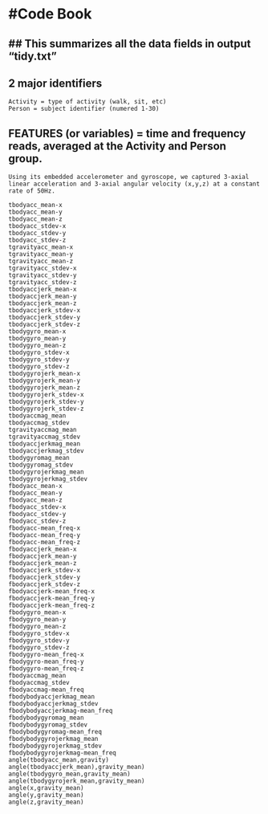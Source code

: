 #Code Book
=========
## This summarizes all the data fields in output "tidy.txt"
--------------------------------------------------------

##  2 major identifiers
    Activity = type of activity (walk, sit, etc)
    Person = subject identifier (numered 1-30)
    

##  FEATURES (or variables) = time and frequency reads, averaged at the Activity and Person group.
    Using its embedded accelerometer and gyroscope, we captured 3-axial linear acceleration and 3-axial angular velocity (x,y,z) at a constant rate of 50Hz.

    tbodyacc_mean-x
    tbodyacc_mean-y
    tbodyacc_mean-z
    tbodyacc_stdev-x
    tbodyacc_stdev-y
    tbodyacc_stdev-z
    tgravityacc_mean-x
    tgravityacc_mean-y
    tgravityacc_mean-z
    tgravityacc_stdev-x
    tgravityacc_stdev-y
    tgravityacc_stdev-z
    tbodyaccjerk_mean-x
    tbodyaccjerk_mean-y
    tbodyaccjerk_mean-z
    tbodyaccjerk_stdev-x
    tbodyaccjerk_stdev-y
    tbodyaccjerk_stdev-z
    tbodygyro_mean-x
    tbodygyro_mean-y
    tbodygyro_mean-z
    tbodygyro_stdev-x
    tbodygyro_stdev-y
    tbodygyro_stdev-z
    tbodygyrojerk_mean-x
    tbodygyrojerk_mean-y
    tbodygyrojerk_mean-z
    tbodygyrojerk_stdev-x
    tbodygyrojerk_stdev-y
    tbodygyrojerk_stdev-z
    tbodyaccmag_mean
    tbodyaccmag_stdev
    tgravityaccmag_mean
    tgravityaccmag_stdev
    tbodyaccjerkmag_mean
    tbodyaccjerkmag_stdev
    tbodygyromag_mean
    tbodygyromag_stdev
    tbodygyrojerkmag_mean
    tbodygyrojerkmag_stdev
    fbodyacc_mean-x
    fbodyacc_mean-y
    fbodyacc_mean-z
    fbodyacc_stdev-x
    fbodyacc_stdev-y
    fbodyacc_stdev-z
    fbodyacc-mean_freq-x
    fbodyacc-mean_freq-y
    fbodyacc-mean_freq-z
    fbodyaccjerk_mean-x
    fbodyaccjerk_mean-y
    fbodyaccjerk_mean-z
    fbodyaccjerk_stdev-x
    fbodyaccjerk_stdev-y
    fbodyaccjerk_stdev-z
    fbodyaccjerk-mean_freq-x
    fbodyaccjerk-mean_freq-y
    fbodyaccjerk-mean_freq-z
    fbodygyro_mean-x
    fbodygyro_mean-y
    fbodygyro_mean-z
    fbodygyro_stdev-x
    fbodygyro_stdev-y
    fbodygyro_stdev-z
    fbodygyro-mean_freq-x
    fbodygyro-mean_freq-y
    fbodygyro-mean_freq-z
    fbodyaccmag_mean
    fbodyaccmag_stdev
    fbodyaccmag-mean_freq
    fbodybodyaccjerkmag_mean
    fbodybodyaccjerkmag_stdev
    fbodybodyaccjerkmag-mean_freq
    fbodybodygyromag_mean
    fbodybodygyromag_stdev
    fbodybodygyromag-mean_freq
    fbodybodygyrojerkmag_mean
    fbodybodygyrojerkmag_stdev
    fbodybodygyrojerkmag-mean_freq
    angle(tbodyacc_mean,gravity)
    angle(tbodyaccjerk_mean),gravity_mean)
    angle(tbodygyro_mean,gravity_mean)
    angle(tbodygyrojerk_mean,gravity_mean)
    angle(x,gravity_mean)
    angle(y,gravity_mean)
    angle(z,gravity_mean)

  